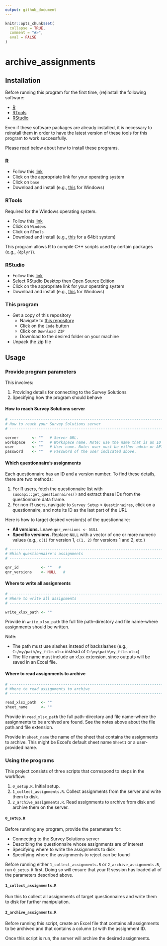 ```yaml
---
output: github_document
---
```


<!-- README.md is generated from README.Rmd. Please edit that file -->

```r
knitr::opts_chunk$set(
  collapse = TRUE,
  comment = "#>",
  eval = FALSE
)
```

# archive_assignments

<!-- badges: start -->
<!-- badges: end -->

## Installation

Before running this program for the first time, (re)install the
following software:

-   [R](#r)
-   [RTools](#rtools)
-   [RStudio](#rstudio)

Even if these software packages are already installed, it is necessary
to reinstall them in order to have the latest version of these tools for
this program to work successfully.

Please read below about how to install these programs.

### R

-   Follow this [link](https://cran.r-project.org/)
-   Click on the appropriate link for your operating system
-   Click on `base`
-   Download and install (e.g.,
    [this](https://cran.r-project.org/bin/windows/base/R-4.1.1-win.exe)
    for Windows)

### RTools

Required for the Windows operating system.

-   Follow this [link](https://cran.r-project.org/)
-   Click on `Windows`
-   Click on `RTools`
-   Download and install (e.g.,
    [this](https://cran.r-project.org/bin/windows/Rtools/rtools40v2-x86_64.exe)
    for a 64bit system)

This program allows R to compile C++ scripts used by certain packages
(e.g., `{dplyr}`).

### RStudio

-   Follow this [link](https://www.rstudio.com/products/rstudio/)
-   Select RStudio Desktop then Open Source Edition
-   Click on the appropriate link for your operating system
-   Download and install (e.g.,
    [this](https://www.rstudio.com/products/rstudio/download/#download)
    for Windows)

### This program

-   Get a copy of this repository
    -   Navigate to [this
        repository](https://github.com/arthur-shaw/uhis_auto_sort)
    -   Click on the `Code` button
    -   Click on `Download ZIP`
    -   Download to the desired folder on your machine
-   Unpack the zip file

## Usage

### Provide program parameters

This involves:

1.  Providing details for connecting to the Survey Solutions
1.  Specifying how the program should behave

#### How to reach Survey Solutions server

```r
# -----------------------------------------------------------------------------
# How to reach your Survey Solutions server
# -----------------------------------------------------------------------------

server      <- "" 	# Server URL.
workspace   <- ""   # Workspace name. Note: use the name that is an ID rather than the display name.
user        <- "" 	# User name. Note: user must be either admin or API user.
password    <- "" 	# Password of the user indicated above.
```

#### Which questionnaire's assignments

Each questionnaire has an ID and a version number. To find these details, there are two methods:

1. For R users, fetch the questionnaire list with `susoapi::get_questionnaires()` and extract these IDs from the questionnaire data frame.
1. For non-R users, navigate to `Survey Setup` > `Questinnaires`, click on a questionnaire, and note its ID as the last part of the URL

Here is how to target desired version(s) of the questionnaire:

- **All versions.** Leave `qnr_versions <- NULL`
- **Specific versions.** Replace `NULL` with a vector of one or more numeric values (e.g., `c(1)` for version 1, `c(1, 2)` for versions 1 and 2, etc.)

```r
# -----------------------------------------------------------------------------
# Which questionnaire's assignments
# -----------------------------------------------------------------------------

qnr_id          <- ""   #
qnr_versions    <- NULL   #
```

#### Where to write all assignments

```r
# -----------------------------------------------------------------------------
# Where to write all assignments
# -----------------------------------------------------------------------------

write_xlsx_path <- ""
```

Provide in `write_xlsx_path` the full file path--directory and file name--where assignments should be written.

Note:

- The path must use slashes instead of backslashes (e.g., `C:/my/path/my_file.xlsx` instead of `C:\my\path\my_file.xlsx`)
- The file name must include an `xlsx` extension, since outputs will be saved in an Excel file.

#### Where to read assignments to archive

```r
# -----------------------------------------------------------------------------
# Where to read assignments to archive
# -----------------------------------------------------------------------------

read_xlsx_path  <- ""
sheet_name      <- ""
```

Provide in `read_xlsx_path` the full path--directory and file name--where the assignments to be archived are found. See the notes above about the file path and file extension.

Provide in `sheet_name` the name of the sheet that contains the assignments to archive. This might be Excel's default sheet name `Sheet1` or a user-provided name.

### Using the programs

This project consists of three scripts that correspond to steps in the workflow:

1. `0_setup.R`. Initial setup.
1. `1_collect_assignments.R`. Collect assignments from the server and write them to disk.
1. `2_archive_assignments.R`. Read assignments to archive from disk and archive them on the server.

#### `0_setup.R`

Before running any program, provide the parameters for:

- Connecting to the Survey Solutions server
- Describing the questionnaire whose assignments are of interest
- Specifying where to write the assignments to disk
- Specifying where the assignments to reject can be found

Before running either `1_collect_assignments.R` or `2_archive_assignments.R`, run `0_setup.R` first. Doing so will ensure that your R session has loaded all of the parameters described above.

#### `1_collect_assignments.R`

Run this to collect all assignments of target questionnaires and write them to disk for further manipulation.

#### `2_archive_assignments.R`

Before running this script, create an Excel file that contains all assignments to be archived and that contains a column `Id` with the assignment ID.

Once this script is run, the server will archive the desired assignments.
